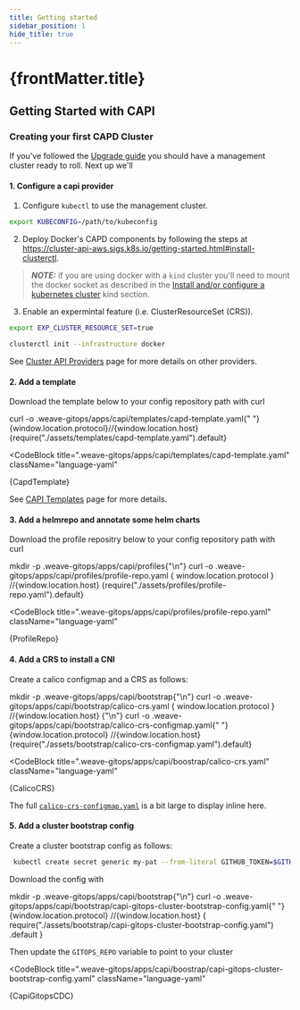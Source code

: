 ```yaml
---
title: Getting started
sidebar_position: 1
hide_title: true
---
```



<h1>
  {frontMatter.title} <TierLabel tiers="enterprise" />
</h1>

## Getting Started with CAPI

### Creating your first CAPD Cluster

If you've followed the [Upgrade guide](../enterprise/upgrading.mdx) you should have a management cluster ready to roll. Next up we'll

#### 1. Configure a capi provider

1. Configure `kubectl` to use the management cluster.

```bash
export KUBECONFIG=/path/to/kubeconfig
```

2. Deploy Docker's CAPD components by following the steps at https://cluster-api-aws.sigs.k8s.io/getting-started.html#install-clusterctl.

> **_NOTE:_** if you are using docker with a `kind` cluster you'll need to mount the docker socket as described in the [Install and/or configure a kubernetes cluster](https://cluster-api-aws.sigs.k8s.io/getting-started.html#install-andor-configure-a-kubernetes-cluster) kind section.

3. Enable an expermintal feature (i.e. ClusterResourceSet (CRS)).

```bash
export EXP_CLUSTER_RESOURCE_SET=true

clusterctl init --infrastructure docker
```

See [Cluster API Providers](cluster-api-providers.mdx) page for more details on other providers.

#### 2. Add a template


Download the template below to your config repository path with curl

<CodeBlock className="language-bash">
  curl -o .weave-gitops/apps/capi/templates/capd-template.yaml{" "}
  {window.location.protocol}//{window.location.host}
  {require("./assets/templates/capd-template.yaml").default}
</CodeBlock>

<CodeBlock
  title=".weave-gitops/apps/capi/templates/capd-template.yaml"
  className="language-yaml"
>
  {CapdTemplate}
</CodeBlock>

See [CAPI Templates](templates.mdx) page for more details.

#### 3. Add a helmrepo and annotate some helm charts


Download the profile repositry below to your config repository path with curl

<CodeBlock className="language-bash">
  mkdir -p .weave-gitops/apps/capi/profiles{"\n"}
  curl -o .weave-gitops/apps/capi/profiles/profile-repo.yaml {
    window.location.protocol
  }
  //{window.location.host}
  {require("./assets/profiles/profile-repo.yaml").default}
</CodeBlock>

<CodeBlock
  title=".weave-gitops/apps/capi/profiles/profile-repo.yaml"
  className="language-yaml"
>
  {ProfileRepo}
</CodeBlock>

#### 4. Add a CRS to install a CNI

Create a calico configmap and a CRS as follows:


<CodeBlock className="language-bash">
  mkdir -p .weave-gitops/apps/capi/bootstrap{"\n"}
  curl -o .weave-gitops/apps/capi/bootstrap/calico-crs.yaml {
    window.location.protocol
  }
  //{window.location.host}
  {"\n"}
  curl -o .weave-gitops/apps/capi/bootstrap/calico-crs-configmap.yaml{" "}
  {window.location.protocol}
  //{window.location.host}
  {require("./assets/bootstrap/calico-crs-configmap.yaml").default}
</CodeBlock>

<CodeBlock
  title=".weave-gitops/apps/capi/boostrap/calico-crs.yaml"
  className="language-yaml"
>
  {CalicoCRS}
</CodeBlock>

The full [`calico-crs-configmap.yaml`](./assets/bootstrap/calico-crs-configmap.yaml) is a bit large to display inline here.

#### 5. Add a cluster bootstrap config

Create a cluster bootstrap config as follows:

```bash
 kubectl create secret generic my-pat --from-literal GITHUB_TOKEN=$GITHUB_TOKEN
```


Download the config with

<CodeBlock className="language-bash">
  mkdir -p .weave-gitops/apps/capi/bootstrap{"\n"}
  curl -o .weave-gitops/apps/capi/bootstrap/capi-gitops-cluster-bootstrap-config.yaml{" "}
  {window.location.protocol}
  //{window.location.host}
  {
    require("./assets/bootstrap/capi-gitops-cluster-bootstrap-config.yaml")
      .default
  }
</CodeBlock>

Then update the `GITOPS_REPO` variable to point to your cluster

<CodeBlock
  title=".weave-gitops/apps/capi/boostrap/capi-gitops-cluster-bootstrap-config.yaml"
  className="language-yaml"
>
  {CapiGitopsCDC}
</CodeBlock>
